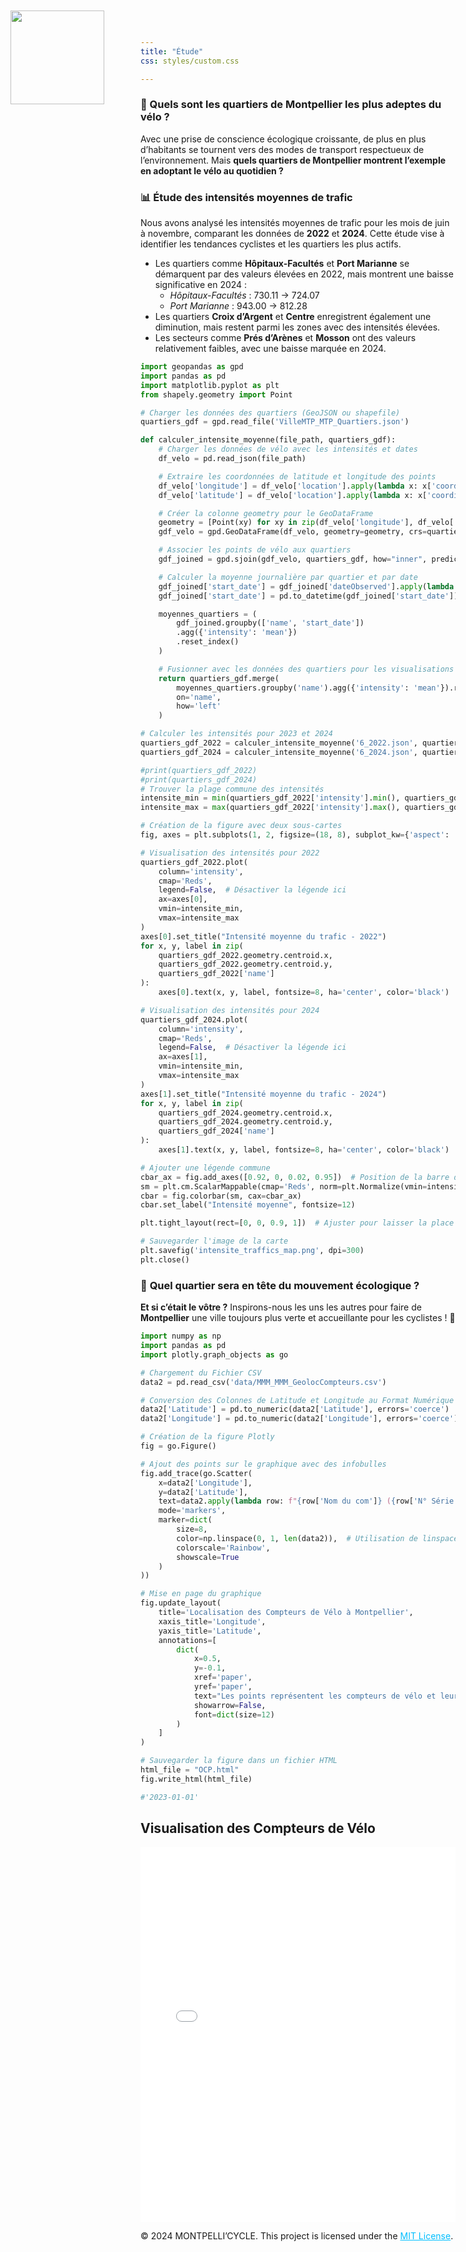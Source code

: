 ```yaml
---
title: "Étude"
css: styles/custom.css

---
```

![ ](images/logo.png){style="position: absolute; top: 20px; left: 20px; width: 150px; height: auto;"}

<div class="etude-section">

### 🚴 Quels sont les quartiers de Montpellier les plus adeptes du vélo ?  

Avec une prise de conscience écologique croissante, de plus en plus d’habitants se tournent vers des modes de transport respectueux de l’environnement. Mais **quels quartiers de Montpellier montrent l’exemple en adoptant le vélo au quotidien ?**  

### 📊 Étude des intensités moyennes de trafic  
Nous avons analysé les intensités moyennes de trafic pour les mois de juin à novembre, comparant les données de **2022** et **2024**. Cette étude vise à identifier les tendances cyclistes et les quartiers les plus actifs.  
  
  - Les quartiers comme **Hôpitaux-Facultés** et **Port Marianne** se démarquent par des valeurs élevées en 2022, mais montrent une baisse significative en 2024 :
    - *Hôpitaux-Facultés* : 730.11 → 724.07  
    - *Port Marianne* : 943.00 → 812.28  
  - Les quartiers **Croix d'Argent** et **Centre** enregistrent également une diminution, mais restent parmi les zones avec des intensités élevées.  
  - Les secteurs comme **Prés d'Arènes** et **Mosson** ont des valeurs relativement faibles, avec une baisse marquée en 2024.  


```python

import geopandas as gpd
import pandas as pd
import matplotlib.pyplot as plt
from shapely.geometry import Point

# Charger les données des quartiers (GeoJSON ou shapefile)
quartiers_gdf = gpd.read_file('VilleMTP_MTP_Quartiers.json')

def calculer_intensite_moyenne(file_path, quartiers_gdf):
    # Charger les données de vélo avec les intensités et dates
    df_velo = pd.read_json(file_path)

    # Extraire les coordonnées de latitude et longitude des points
    df_velo['longitude'] = df_velo['location'].apply(lambda x: x['coordinates'][0])
    df_velo['latitude'] = df_velo['location'].apply(lambda x: x['coordinates'][1])

    # Créer la colonne geometry pour le GeoDataFrame
    geometry = [Point(xy) for xy in zip(df_velo['longitude'], df_velo['latitude'])]
    gdf_velo = gpd.GeoDataFrame(df_velo, geometry=geometry, crs=quartiers_gdf.crs)

    # Associer les points de vélo aux quartiers
    gdf_joined = gpd.sjoin(gdf_velo, quartiers_gdf, how="inner", predicate="intersects")

    # Calculer la moyenne journalière par quartier et par date
    gdf_joined['start_date'] = gdf_joined['dateObserved'].apply(lambda x: x.split('/')[0])
    gdf_joined['start_date'] = pd.to_datetime(gdf_joined['start_date'])

    moyennes_quartiers = (
        gdf_joined.groupby(['name', 'start_date'])
        .agg({'intensity': 'mean'})
        .reset_index()
    )

    # Fusionner avec les données des quartiers pour les visualisations
    return quartiers_gdf.merge(
        moyennes_quartiers.groupby('name').agg({'intensity': 'mean'}).reset_index(),
        on='name',
        how='left'
    )

# Calculer les intensités pour 2023 et 2024
quartiers_gdf_2022 = calculer_intensite_moyenne('6_2022.json', quartiers_gdf.copy())
quartiers_gdf_2024 = calculer_intensite_moyenne('6_2024.json', quartiers_gdf.copy())

#print(quartiers_gdf_2022)
#print(quartiers_gdf_2024)
# Trouver la plage commune des intensités
intensite_min = min(quartiers_gdf_2022['intensity'].min(), quartiers_gdf_2024['intensity'].min())
intensite_max = max(quartiers_gdf_2022['intensity'].max(), quartiers_gdf_2024['intensity'].max())

# Création de la figure avec deux sous-cartes
fig, axes = plt.subplots(1, 2, figsize=(18, 8), subplot_kw={'aspect': 'equal'})

# Visualisation des intensités pour 2022
quartiers_gdf_2022.plot(
    column='intensity',
    cmap='Reds',
    legend=False,  # Désactiver la légende ici
    ax=axes[0],
    vmin=intensite_min,
    vmax=intensite_max
)
axes[0].set_title("Intensité moyenne du trafic - 2022")
for x, y, label in zip(
    quartiers_gdf_2022.geometry.centroid.x,
    quartiers_gdf_2022.geometry.centroid.y,
    quartiers_gdf_2022['name']
):
    axes[0].text(x, y, label, fontsize=8, ha='center', color='black')

# Visualisation des intensités pour 2024
quartiers_gdf_2024.plot(
    column='intensity',
    cmap='Reds',
    legend=False,  # Désactiver la légende ici
    ax=axes[1],
    vmin=intensite_min,
    vmax=intensite_max
)
axes[1].set_title("Intensité moyenne du trafic - 2024")
for x, y, label in zip(
    quartiers_gdf_2024.geometry.centroid.x,
    quartiers_gdf_2024.geometry.centroid.y,
    quartiers_gdf_2024['name']
):
    axes[1].text(x, y, label, fontsize=8, ha='center', color='black')

# Ajouter une légende commune
cbar_ax = fig.add_axes([0.92, 0, 0.02, 0.95])  # Position de la barre de couleur
sm = plt.cm.ScalarMappable(cmap='Reds', norm=plt.Normalize(vmin=intensite_min, vmax=intensite_max))
cbar = fig.colorbar(sm, cax=cbar_ax)
cbar.set_label("Intensité moyenne", fontsize=12)

plt.tight_layout(rect=[0, 0, 0.9, 1])  # Ajuster pour laisser la place à la légende

# Sauvegarder l'image de la carte
plt.savefig('intensite_traffics_map.png', dpi=300)
plt.close()
```
### 🌟 **Quel quartier sera en tête du mouvement écologique ?**  

**Et si c’était le vôtre ?** Inspirons-nous les uns les autres pour faire de **Montpellier** une ville toujours plus verte et accueillante pour les cyclistes ! 🌿  

</div>



```python
import numpy as np
import pandas as pd
import plotly.graph_objects as go

# Chargement du Fichier CSV
data2 = pd.read_csv('data/MMM_MMM_GeolocCompteurs.csv')

# Conversion des Colonnes de Latitude et Longitude au Format Numérique
data2['Latitude'] = pd.to_numeric(data2['Latitude'], errors='coerce')
data2['Longitude'] = pd.to_numeric(data2['Longitude'], errors='coerce')

# Création de la figure Plotly
fig = go.Figure()

# Ajout des points sur le graphique avec des infobulles
fig.add_trace(go.Scatter(
    x=data2['Longitude'],
    y=data2['Latitude'],
    text=data2.apply(lambda row: f"{row['Nom du com']} ({row['N° Série']} vélos)", axis=1),
    mode='markers',
    marker=dict(
        size=8,
        color=np.linspace(0, 1, len(data2)),  # Utilisation de linspace pour générer des couleurs différentes
        colorscale='Rainbow',
        showscale=True
    )
))

# Mise en page du graphique
fig.update_layout(
    title='Localisation des Compteurs de Vélo à Montpellier',
    xaxis_title='Longitude',
    yaxis_title='Latitude',
    annotations=[
        dict(
            x=0.5,
            y=-0.1,
            xref='paper',
            yref='paper',
            text="Les points représentent les compteurs de vélo et leurs positions exactes tout au long de Montpellier.",
            showarrow=False,
            font=dict(size=12)
        )
    ]
)

# Sauvegarder la figure dans un fichier HTML
html_file = "OCP.html"
fig.write_html(html_file)

#'2023-01-01'

```

## Visualisation des Compteurs de Vélo

<iframe
    src="OCP.html"
    width="100%"
    height="600px"
    frameborder="0"
    scrolling="no">
</iframe>


<footer>
  <p>
    &copy; 2024 MONTPELLI'CYCLE. This project is licensed under the 
    <a href="license.html" target="_blank" style="color: #00bfff;">MIT License</a>.
  </p>
</footer>

